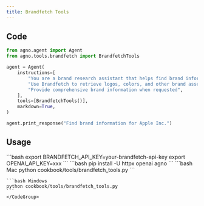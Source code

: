 ```yaml
---
title: Brandfetch Tools
---
```


## Code

```python cookbook/tools/brandfetch_tools.py
from agno.agent import Agent
from agno.tools.brandfetch import BrandfetchTools

agent = Agent(
    instructions=[
        "You are a brand research assistant that helps find brand information",
        "Use Brandfetch to retrieve logos, colors, and other brand assets",
        "Provide comprehensive brand information when requested",
    ],
    tools=[BrandfetchTools()],
    markdown=True,
)

agent.print_response("Find brand information for Apple Inc.")
```

## Usage

<Steps>
  <Snippet file="create-venv-step.mdx" />

  <Step title="Set your API keys">
    ```bash
    export BRANDFETCH_API_KEY=your-brandfetch-api-key
    export OPENAI_API_KEY=xxx
    ```
  </Step>

  <Step title="Install libraries">
    ```bash
    pip install -U httpx openai agno
    ```
  </Step>

  <Step title="Run Agent">
    <CodeGroup>
    ```bash Mac
    python cookbook/tools/brandfetch_tools.py
    ```

    ```bash Windows
    python cookbook/tools/brandfetch_tools.py
    ```
    </CodeGroup>
  </Step>
</Steps>
